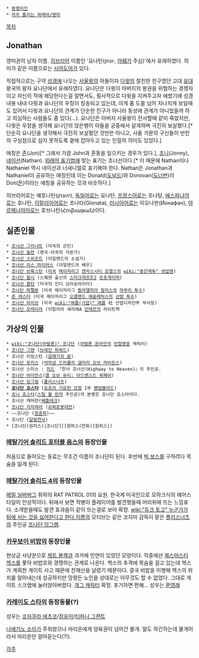  * [[동명이인]]
 * [[자주 틀리는 외래어/영어]]

[[목차]]
== Jonathan ==
영미권의 남자 이름. [[히브리어]] 이름인 '요나탄(יונתן, [[야훼]]가 주심)'에서 유래하였다. 의미가 같은 이름으로는 [[시어도어]]가 있다. 

직접적으로는 구약 [[성경]]에 나오는 [[사울]]왕의 아들이자 [[다윗]]의 절친한 친구였던 고대 [[유대]] 왕국의 왕자 요나단에서 유래하였다. 요나단은 다윗이 아버지의 왕권을 위협하는 경쟁자이고 자신의 적에 해당한다는걸 알면서도, 필사적으로 다윗을 지켜주고자 애썼기에 성경 내용 내내 다윗과 요나단의 우정이 칭송되고 있는데, 이게 좀 도를 넘어 지나치게 보일때도 있어서 다윗과 요나단의 관계가 단순한 친구가 아니라 동성애 관계가 아니었을까 하고 의심하는 사람들도 좀 있다(...). 요나단은 아버지 사울왕이 전사할때 같이 죽었지만, 다윗은 우정을 생각해 요나단의 앉은뱅이 아들을 궁중에서 살게하며 극진히 보살폈다.[* 단순히 요나단을 생각해서 극진히 보살폈던 것만은 아니고, 사울 가문의 구신들이 반란의 구심점으로 삼지 못하도록 곁에 잡아두고 있는 인질의 의미도 있었다.]

애칭은 [[존]](Jon)[* 그래서 가끔 John과 혼동을 일으키는 경우가 있다.], [[조니]](Jonny), [[네이선]](Nathan). [[외래어 표기법]]에 맞는 표기는 조너선이다.[* 이 때문에 Nathan이나 Nathaniel 역시 네이선과 너새니얼로 표기해야 한다. Nathan은 Jonathan과 Nathaniel이 공유하는 애칭인데 이는 Donald([[도널드]])와 Donovan([[도너번]])이 Don([[돈]])이라는 애칭을 공유하는 것과 비슷하다.]

히브리어로는 예호나탄(יהונתן), [[독일어]]로는 요나탄, [[프랑스어]]로는 조나탕, [[에스파냐어]]로는 호나탄, [[이탈리아어]]로는 조나타(Gionata), [[러시아어]]로는 이오나판(Ионафан), [[아르메니아어]]로는 호브나탄(Հովնաթան)이다.

== 실존인물 ==
 * [[조너선 그리너트]] (미국의 군인)
 * [[조너선 놀란]] (영국-미국의 각본가)
 * [[조너선 스위프트]] (아일랜드의 소설가)
 * [[조너선 리스 마이어스]] (아일랜드의 배우)
 * [[조나단 브록스턴]] ([[미국]] [[메이저리그]] [[캔자스시티 로열스]]의 [[wiki:"중간계투" 셋업맨]])
 * [[조나단 월시]] (스웨덴 출신의 [[스타크래프트2]] [[프로게이머]])
 * [[조너선 콜턴]] (미국의 인디 싱어송라이터)
 * [[조나단 파펠본]] (미국 메이저리그 [[필라델피아 필리스]]의 [[마무리 투수]])
 * [[존 레스터]] (미국 메이저리그 [[오클랜드 애슬레틱스]]의 [[선발 투수]])
 * [[조너선 아이브]] (미국 [[wiki:"애플(기업)" 애플]] 社 산업디자인부 부사장)
 * [[조나단 모레이라]] (이탈리아 세리에A [[인테르]]의 라이트백
== 가상의 인물 ==
 * [[wiki:"조나단(아발론)" 조나단]] ([[아발론 온라인]]의 [[민첩영웅]] 캐릭터)
 * [[조나단 그렌]] ([[브레인 파워드]])
 * 조너선 리빙스턴 ([[갈매기의 꿈]])
 * [[조나단 모리스]] ([[악마성 드라큘라 갤러리 오브 라비린스]])
 * 조너선 스미스 : [[미드]] 『천사 조너선(Highway to Heaven)』의 주인공. 
 * [[조나단 아이언스]]([[콜 오브 듀티: 어드밴스드 워페어]])
 * [[조너선 잉그럼]] ([[폴리스너츠]])
 * '''[[죠나단 죠스타]]''' ([[죠죠의 기묘한 모험]] 1부 [[팬텀블러드]])
 * [[죠니 죠스타]]([[스틸 볼 런]]의 주인공)의 본명은 죠나단 죠스타이다.
 * 조너선 캐머런([[배틀테크]])
 * [[조나단 카자하라]] ([[슈퍼로봇대전]])
 * ~~조나단 ([[정준하]])~~
 * 조나단 ([[달빛천사]])
 * [조나단(원피스)|조나단]([원피스(만화)|원피스])
=== [[메탈기어 솔리드 포터블 옵스]]의 등장인물 ===
처음으로 들어오는 동료는 무조건 이름이 조나단이 된다. 후반에 [[빅 보스]]를 구하려다 목숨을 잃게 된다.

=== [[메탈기어 솔리드 4]]의 등장인물 ===
[[메릴 실버버그]] 휘하의 RAT PATROL 01의 요원.  한국계 미국인으로 모하크식의 헤어스타일이 인상적이다. 뒤에서 보면 적병이 플레이어를 발견했을때 머리위에 뜨는 느낌표다. 소개받을때도 발견 효과음이 같이 뜨는걸로 보아 확정. [[wiki:"듀크 토고" 누군가가 뒤에 서는 것을 싫어한다고 한다.]]이름의 모티브는 같은 코지마 감독이 맡은 [[폴리스너츠]]의 주인공 [[조나단 잉그램]]. 

=== [[카우보이 비밥]]의 등장인물 ===
현상금 사냥꾼으로 [[제트 블랙]]과 과거에 인연이 있었던 모양이다. 작중에선 [[체스마스터 헥스]]를 쫓아 비밥호와 경쟁하는 관계로 나온다. 헥스의 추격에 목숨을 걸고 있는데 헥스가 계획한 게이트 사고 때문에 전재산을 날렸기 때문이다. 결국 비밥을 미행해 헥스의 위치를 알아내는데 성공하지만 망령든 노인을 상대로는 아무것도 할 수 없었다. 그대로 게이트 스크랩에 눌러앉아버렸다. [[개그 캐릭터]] 확정. 포기하면 편해... 성우는 [[문영래]]

=== [[카레이도 스타]]의 등장동물(?) ===
성우는 [[코자쿠라 에츠코]]/[[정유미]]/[[티파니 그랜트]]

[[나에기노 소라]]가 주워왔으나 마리온에게 양육권이 넘어간 물개. 말도 하긴하는데 물개어라서 마리온만 알아듣는다(?!).

[[각주]]
